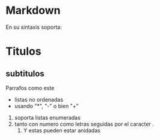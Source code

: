 # Markdown

En su sintaxis soporta:

# Titulos

## subtitulos

Parrafos como este

* listas no ordenadas
* usando "*", "-" o bien "+"

1. soporta listas enumeradas
2. tanto con numero como letras seguidas por el caracter .
    1. Y estas pueden estar anidadas